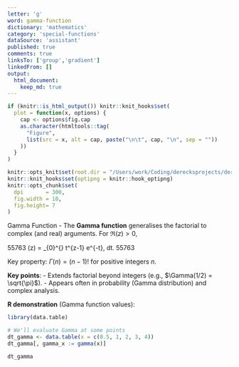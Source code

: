 ```yaml
---
letter: 'g'
word: gamma-function
dictionary: 'mathematics'
category: 'special-functions'
dataSource: 'assistant'
published: true
comments: true
linksTo: ['group','gradient']
linkedFrom: []
output:
  html_document:
    keep_md: true
---
```


```r
if (knitr::is_html_output()) knitr::knit_hooks$set(
  plot = function(x, options) {
    cap <- options$fig.cap
    as.character(htmltools::tag(
      "Figure",
      list(src = x, alt = cap, paste("\n\t", cap, "\n", sep = ""))
    ))
  }
)

knitr::opts_knit$set(root.dir = "/Users/work/Coding/derecksprojects/derecksnotes.com-playground/derecksnotes.com/client/src/app/dictionaries/mathematics/definitions")
knitr::knit_hooks$set(optipng = knitr::hook_optipng)
knitr::opts_chunk$set(
  dpi       = 300,
  fig.width = 10,
  fig.height= 7
)
```

<a id="gamma-function">Gamma Function</a> - The **Gamma function** generalises the factorial to complex (and real) arguments. For $\Re(z) > 0$,

55763
\Gamma(z) = \int_{0}^{\infty} t^{z-1} e^{-t}\, dt.
55763

Key property: $\Gamma(n) = (n-1)!$ for positive integers $n$.

**Key points**:
- Extends factorial beyond integers (e.g., $\Gamma(1/2) = \sqrt{\pi}$).
- Appears often in probability (Gamma distribution) and complex analysis.

**R demonstration** (Gamma function values):

```r
library(data.table)

# We'll evaluate Gamma at some points
dt_gamma <- data.table(x = c(0.5, 1, 2, 3, 4))
dt_gamma[, gamma_x := gamma(x)]

dt_gamma
```

